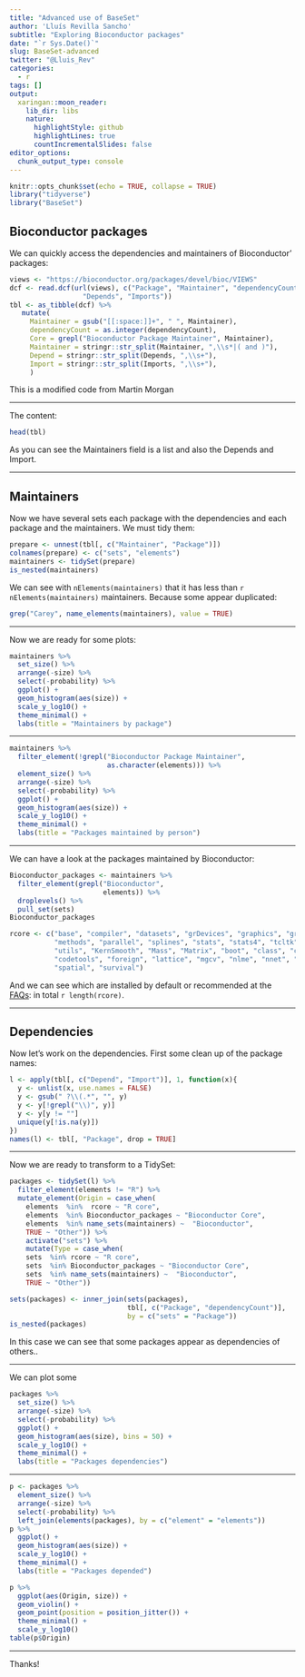 ```yaml
---
title: "Advanced use of BaseSet"
author: 'Lluís Revilla Sancho'
subtitle: "Exploring Bioconductor packages"
date: "`r Sys.Date()`"
slug: BaseSet-advanced
twitter: "@Lluis_Rev"
categories:
  - r
tags: []
output:
  xaringan::moon_reader:
    lib_dir: libs
    nature:
      highlightStyle: github
      highlightLines: true
      countIncrementalSlides: false
editor_options: 
  chunk_output_type: console
---
```


```r
knitr::opts_chunk$set(echo = TRUE, collapse = TRUE)
library("tidyverse")
library("BaseSet")
```

## Bioconductor packages

We can quickly access the dependencies and maintainers of Bioconductor' packages:

```r
views <- "https://bioconductor.org/packages/devel/bioc/VIEWS"
dcf <- read.dcf(url(views), c("Package", "Maintainer", "dependencyCount", 
                  "Depends", "Imports"))
tbl <- as_tibble(dcf) %>%
   mutate(
     Maintainer = gsub("[[:space:]]+", " ", Maintainer),
     dependencyCount = as.integer(dependencyCount),
     Core = grepl("Bioconductor Package Maintainer", Maintainer),
     Maintainer = stringr::str_split(Maintainer, ",\\s*|( and )"),
     Depend = stringr::str_split(Depends, ",\\s+"), 
     Import = stringr::str_split(Imports, ",\\s+"),
     )
```

This is a modified code from Martin Morgan

---

The content:

```r
head(tbl)
```

As you can see the Maintainers field is a list and also the Depends and Import.

---

## Maintainers

Now we have several sets each package with the dependencies and each package and the maintainers. We must tidy them:
```r
prepare <- unnest(tbl[, c("Maintainer", "Package")])
colnames(prepare) <- c("sets", "elements")
maintainers <- tidySet(prepare)
is_nested(maintainers)
```

We can see with `nElements(maintainers)` that it has less than `r nElements(maintainers)` maintainers. Because some appear duplicated:

```r
grep("Carey", name_elements(maintainers), value = TRUE)
```

---

Now we are ready for some plots:

```r
maintainers %>% 
  set_size() %>% 
  arrange(-size) %>% 
  select(-probability) %>%
  ggplot() +
  geom_histogram(aes(size)) + 
  scale_y_log10() +
  theme_minimal() +
  labs(title = "Maintainers by package")
```

---


```r
maintainers %>% 
  filter_element(!grepl("Bioconductor Package Maintainer", 
                        as.character(elements))) %>% 
  element_size() %>% 
  arrange(-size) %>% 
  select(-probability) %>%
  ggplot() +
  geom_histogram(aes(size)) + 
  scale_y_log10() +
  theme_minimal() +
  labs(title = "Packages maintained by person")
```

---

We can have a look at the packages maintained by Bioconductor:

```r
Bioconductor_packages <- maintainers %>% 
  filter_element(grepl("Bioconductor", 
                       elements)) %>% 
  droplevels() %>% 
  pull_set(sets)
Bioconductor_packages
```

```r
rcore <- c("base", "compiler", "datasets", "grDevices", "graphics", "grid", 
           "methods", "parallel", "splines", "stats", "stats4", "tcltk", "tools", 
           "utils", "KernSmooth", "Mass", "Matrix", "boot", "class", "cluster", 
           "codetools", "foreign", "lattice", "mgcv", "nlme", "nnet", "rpart", 
           "spatial", "survival")
```

And we can see which are installed by default or recommended at the [FAQs](https://cran.r-project.org/doc/FAQ/R-FAQ.html#Which-add_002don-packages-exist-for-R_003f):
in total `r length(rcore)`.

---

## Dependencies

Now let's work on the dependencies.
First some clean up of the package names:

```r
l <- apply(tbl[, c("Depend", "Import")], 1, function(x){
  y <- unlist(x, use.names = FALSE)
  y <- gsub(" ?\\(.*", "", y)
  y <- y[!grepl("\\)", y)]
  y <- y[y != ""]
  unique(y[!is.na(y)])
})
names(l) <- tbl[, "Package", drop = TRUE]
```

---

Now we are ready to transform to a TidySet:

```r
packages <- tidySet(l) %>% 
  filter_element(elements != "R") %>% 
  mutate_element(Origin = case_when(
    elements  %in%  rcore ~ "R core",
    elements  %in% Bioconductor_packages ~ "Bioconductor Core",
    elements  %in% name_sets(maintainers) ~  "Bioconductor",
    TRUE ~ "Other")) %>% 
    activate("sets") %>% 
    mutate(Type = case_when(
    sets  %in% rcore ~ "R core",
    sets  %in% Bioconductor_packages ~ "Bioconductor Core",
    sets  %in% name_sets(maintainers) ~  "Bioconductor",
    TRUE ~ "Other"))

sets(packages) <- inner_join(sets(packages),
                             tbl[, c("Package", "dependencyCount")], 
                             by = c("sets" = "Package"))
is_nested(packages)
```

In this case we can see that some packages appear as dependencies of others..

---

We can plot some

```r
packages %>% 
  set_size() %>% 
  arrange(-size) %>% 
  select(-probability) %>%
  ggplot() +
  geom_histogram(aes(size), bins = 50) +
  scale_y_log10() +
  theme_minimal() +
  labs(title = "Packages dependencies")
```

---

```r
p <- packages %>% 
  element_size() %>% 
  arrange(-size) %>% 
  select(-probability) %>% 
  left_join(elements(packages), by = c("element" = "elements"))
p %>% 
  ggplot() +
  geom_histogram(aes(size)) + 
  scale_y_log10() +
  theme_minimal() +
  labs(title = "Packages depended")
```


```r
p %>% 
  ggplot(aes(Origin, size)) +
  geom_violin() +
  geom_point(position = position_jitter()) +
  theme_minimal() +
  scale_y_log10()
table(p$Origin)
```
 
---

Thanks! 
